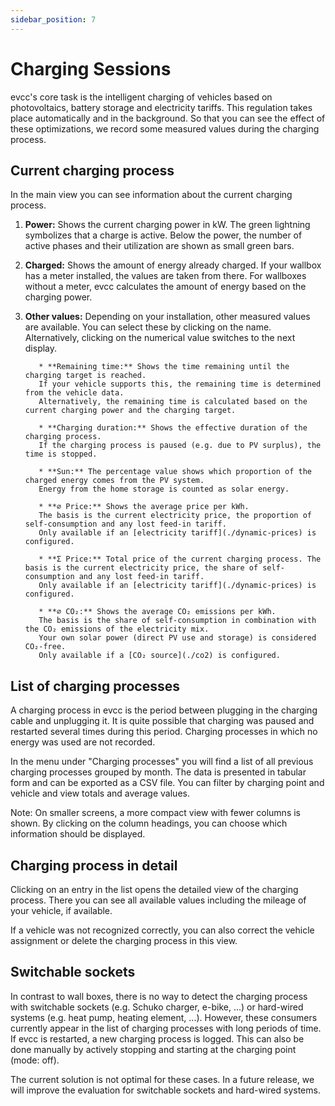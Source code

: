 ```yaml
---
sidebar_position: 7
---
```



# Charging Sessions

evcc's core task is the intelligent charging of vehicles based on photovoltaics, battery storage and electricity tariffs.
This regulation takes place automatically and in the background.
So that you can see the effect of these optimizations, we record some measured values ​​during the charging process.

## Current charging process

In the main view you can see information about the current charging process.

<Screenshot
  name="features/screenshots/sessions-main-ui"
  caption="Measurements during charging"
/>

1. **Power:** Shows the current charging power in kW.
The green lightning symbolizes that a charge is active.
Below the power, the number of active phases and their utilization are shown as small green bars.

2. **Charged:** Shows the amount of energy already charged.
If your wallbox has a meter installed, the values ​​are taken from there.
For wallboxes without a meter, evcc calculates the amount of energy based on the charging power.

3. **Other values:** Depending on your installation, other measured values ​​are available.
You can select these by clicking on the name.
Alternatively, clicking on the numerical value switches to the next display.

          * **Remaining time:** Shows the time remaining until the charging target is reached.
          If your vehicle supports this, the remaining time is determined from the vehicle data.
          Alternatively, the remaining time is calculated based on the current charging power and the charging target.
          
          * **Charging duration:** Shows the effective duration of the charging process.
          If the charging process is paused (e.g. due to PV surplus), the time is stopped.
          
          * **Sun:** The percentage value shows which proportion of the charged energy comes from the PV system.
          Energy from the home storage is counted as solar energy.
          
          * **⌀ Price:** Shows the average price per kWh.
          The basis is the current electricity price, the proportion of self-consumption and any lost feed-in tariff.
          Only available if an [electricity tariff](./dynamic-prices) is configured.
          
          * **Σ Price:** Total price of the current charging process. The basis is the current electricity price, the share of self-consumption and any lost feed-in tariff.
          Only available if an [electricity tariff](./dynamic-prices) is configured.
          
          * **⌀ CO₂:** Shows the average CO₂ emissions per kWh.
          The basis is the share of self-consumption in combination with the CO₂ emissions of the electricity mix.
          Your own solar power (direct PV use and storage) is considered CO₂-free.
          Only available if a [CO₂ source](./co2) is configured.

## List of charging processes

A charging process in evcc is the period between plugging in the charging cable and unplugging it.
It is quite possible that charging was paused and restarted several times during this period.
Charging processes in which no energy was used are not recorded.

In the menu under "Charging processes" you will find a list of all previous charging processes grouped by month.
The data is presented in tabular form and can be exported as a CSV file.
You can filter by charging point and vehicle and view totals and average values.

<Screenshot
  name="features/screenshots/sessions-list"
  caption="List of charging processes for a month"
/>

Note: On smaller screens, a more compact view with fewer columns is shown.
By clicking on the column headings, you can choose which information should be displayed.

## Charging process in detail

Clicking on an entry in the list opens the detailed view of the charging process.
There you can see all available values ​​including the mileage of your vehicle, if available.

If a vehicle was not recognized correctly, you can also correct the vehicle assignment or delete the charging process in this view.

<Screenshot
  name="features/screenshots/sessions-detail"
  caption="Detailed view of a charging process"
/>

## Switchable sockets

In contrast to wall boxes, there is no way to detect the charging process with switchable sockets (e.g. Schuko charger, e-bike, ...) or hard-wired systems (e.g. heat pump, heating element, ...).
However, these consumers currently appear in the list of charging processes with long periods of time.
If evcc is restarted, a new charging process is logged.
This can also be done manually by actively stopping and starting at the charging point (mode: off).

The current solution is not optimal for these cases.
In a future release, we will improve the evaluation for switchable sockets and hard-wired systems.
